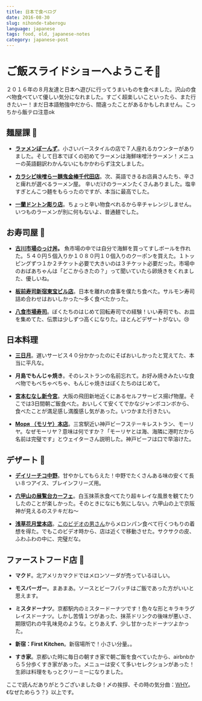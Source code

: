```yaml
---
title: 日本で食べログ
date: 2016-08-30
slug: nihonde-taberogu
language: japanese
tags: food, old, japanese-notes
category: japanese-post
---
```

# ご飯スライドショーへようこそ🍴
２０１６年の８月友達と日本へ遊びに行ってうまいものを食べました。沢山の食べ物食べていて優しい気分になれました。すごく超楽しいこといったら、また行きたいー！まだ日本語勉強中だから、間違ったことがあるかもしれません。こっちから飯テロ注意ok

## 麺屋課 🍜
+ <strong><a href="https://tabelog.com/en/aomori/A0201/A020101/2008312/">ラァメンぼーんず</a></strong>。小さいバースタイルの店で７人座れるカウンターがありました。そして日本でぼくの初めてラーメンは海鮮味噌汁ラーメン！メニューの英語翻訳わかんないにもかかわらず注文しました。

+ <strong><a href="https://tabelog.com/en/tokyo/A1310/A131002/13097205/">カラシビ味噌らー麺鬼金棒千代田店</a></strong>。次、英語できるお店員さんたち、辛さと痺れが選べるラーメン屋。 辛いだけのラーメンたくさんありました。塩辛すぎとんこつ麺をもらったのですが、本当に最高でした。

+ <strong><a href="https://www.tripadvisor.jp/Restaurant_Review-g298566-d3944229-Reviews-Ichiran_Dotonbori-Osaka_Osaka_Prefecture_Kinki.html">一蘭ドントン彫り店</a></strong>。ちょっと辛い物食べれるから辛チャレンジしません。いつものラーメンが別に何もないよ、普通麺でした。

## お寿司屋 🍣
+ <strong><a href="http://www.aomori-ichiba.com/nokkedon/">古川市場のっけ丼</a>。</strong> 魚市場の中では自分で海鮮を買ってすしボールを作れた。５４０円５個入りか１０８０円１０個入りのクーポンを買えた。１トッピングずつ１か２チケット必要で大きいのは３チケット必要だった。市場中のおばあちゃんは「どこからきたの？」って聞いていたら卵焼きをくれました、優しいね。

+ <strong><a href="https://www.tripadvisor.jp/Restaurant_Review-g1066457-d8359710-Reviews-Itamaesushi_Shinjuku_Toho-Shinjuku_Tokyo_Tokyo_Prefecture_Kanto.html">板前寿司新宿東宝ビル店</a></strong>。日本を離れの食事を僕たち食べた。サルモン寿司詰め合わせはおいしかった〜多く食べたかった。

+ <strong><a href="https://tabelog.com/en/aomori/A0203/A020301/2000178/">八食市場寿司</a></strong>。ぼくたちのはじめて回転寿司での経験！いい寿司でも、お皿を集めてた、伝票は少しずつ高くになりた。ほとんどデザートがない。😢

## 日本料理
+ <strong><a href="https://tabelog.com/en/kyoto/A2601/A260403/26023139/">三日月</a></strong>。遅いサービス４０分かかったのにそばおいしかったと覚えてた、本当に平凡な。

+ <strong>月島でもんじゃ焼き</strong>。そのレストランの名前忘れて。お好み焼きみたいな食べ物でもべちゃべちゃ、もんじゃ焼きはぼくたちのはじめて。

+ <strong><a href="https://tabelog.com/en/osaka/A2701/A270206/27067981/">宮本むなし新今宮</a></strong>。大阪の飛田新地近くにあるセルフサービス揚げ物屋。そこでは3日間朝ご飯食べた。おいしくて安くてでかなジャンボコンボから、食べたことが満足感し満腹感し気があった。いつかまた行きたい。

+ <strong><a href="https://tabelog.com/en/hyogo/A2801/A280101/28000615/">Моря （モリヤ）本店</a></strong>。三宮駅近い神戸ビーフステーキレストラン、モーリヤ。なぜモーリヤ？意味は何ですか？「モーリヤとは海、海隣に港町だから名前は完璧です」とウェイターさん説明した。神戸ビーフは口で早溶けた。

## デザート 🍰
+ <strong><a href="https://tabelog.com/en/tokyo/A1319/A131902/13001083/">デイリーチコ中野</a></strong>。甘やかしてもらえた！中野でたくさんある味の安くて長い８つアイス、ブレインフリーズ用。

+ <strong><a href="https://www.rokkosan.com/tenrandai/">六甲山の展覧台カーフェ</a></strong>。白玉抹茶氷食べてたり超キレイな風景を観てたりしたのことが楽しかった。そのときになにも気にしない。六甲山の上で京阪神が見えるのステキだね〜

+ <strong><a href="http://www.asakusa-kagetudo.com/modules/pico/index.php?content_id=2">浅草花月堂本店</a></strong>。<a href="https://www.youtube.com/watch?v=ERNo3B45txY">このビデオの男さん</a>からメロンパン食べて行くつもりの着想を得た。でもこのビデオ時から、店は近くで移動させた。サクサクの皮、ふわふわの中に、完璧だな。

## ファーストフード店 🌟
+ <strong>マクド</strong>。北アメリカマクドではメロンソーダが売っているほしい。

+ <strong>モスバーガー</strong>。まあまあ。ソースとビーフパッチはご飯であった方がいいと思えます。

+ <strong>ミスタドーナツ</strong>。京都駅内のミスタードーナツです！色々な形とキラキラグレイスドーナツ。しかし苦情１つがあった、抹茶ドリンクの後味が悪いさ、期限切れの牛乳味見のような。とりあえず、少し甘かったドーナツよかった。

+ <strong>新宿：First Kitchen</strong>。新宿場所で！小さい分量。。

+ <strong>すき家</strong>。京都いた時に毎日の朝すき家で朝ご飯を食べていたから、airbnbから５分歩くすき家があった。メニューは安くて多いセレクションがあった！生卵は料理をもっとクリーミーになりました。

ここで読んだありがとうございました😄！〆の挨拶、その時の気分曲：<a href="https://www.youtube.com/watch?v=WkdtmT8A2iY">WHY</a>。《なぜためらう？》以上です。
